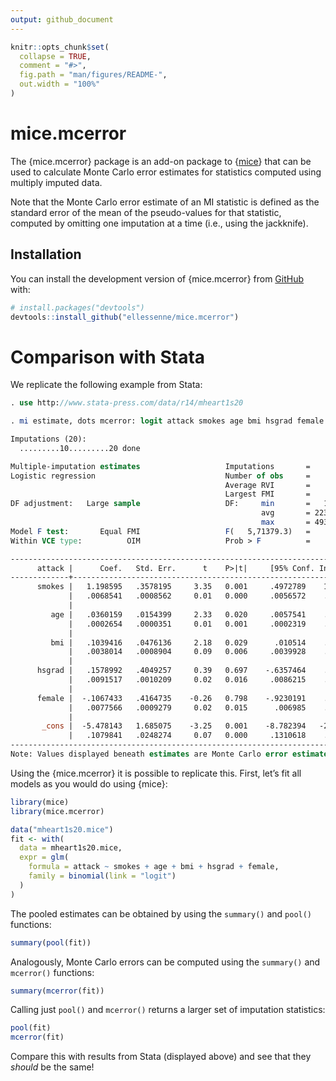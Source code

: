 ```yaml
---
output: github_document
---
```


<!-- README.md is generated from README.Rmd. Please edit that file -->

```r
knitr::opts_chunk$set(
  collapse = TRUE,
  comment = "#>",
  fig.path = "man/figures/README-",
  out.width = "100%"
)
```

# mice.mcerror

<!-- badges: start -->
<!-- badges: end -->

The {mice.mcerror} package is an add-on package to {[mice](https://CRAN.R-project.org/package=mice)} that can be used to calculate Monte Carlo error estimates for statistics computed using multiply imputed data.

Note that the Monte Carlo error estimate of an MI statistic is defined as the standard error of the mean of the pseudo-values for that statistic, computed by omitting one
imputation at a time (i.e., using the jackknife).

## Installation

You can install the development version of {mice.mcerror} from [GitHub](https://github.com/) with:

``` r
# install.packages("devtools")
devtools::install_github("ellessenne/mice.mcerror")
```

# Comparison with Stata

We replicate the following example from Stata:

```stata
. use http://www.stata-press.com/data/r14/mheart1s20

. mi estimate, dots mcerror: logit attack smokes age bmi hsgrad female

Imputations (20):
  .........10.........20 done

Multiple-imputation estimates                   Imputations       =         20
Logistic regression                             Number of obs     =        154
                                                Average RVI       =     0.0312
                                                Largest FMI       =     0.1355
DF adjustment:   Large sample                   DF:     min       =   1,060.38
                                                        avg       = 223,362.56
                                                        max       = 493,335.88
Model F test:       Equal FMI                   F(   5,71379.3)   =       3.59
Within VCE type:          OIM                   Prob > F          =     0.0030

------------------------------------------------------------------------------
      attack |      Coef.   Std. Err.      t    P>|t|     [95% Conf. Interval]
-------------+----------------------------------------------------------------
      smokes |   1.198595   .3578195     3.35   0.001     .4972789    1.899911
             |   .0068541   .0008562     0.01   0.000     .0056572    .0082212
             |
         age |   .0360159   .0154399     2.33   0.020     .0057541    .0662776
             |   .0002654   .0000351     0.01   0.001     .0002319    .0003108
             |
         bmi |   .1039416   .0476136     2.18   0.029      .010514    .1973692
             |   .0038014   .0008904     0.09   0.006     .0039928    .0044049
             |
      hsgrad |   .1578992   .4049257     0.39   0.697    -.6357464    .9515449
             |   .0091517   .0010209     0.02   0.016     .0086215    .0100602
             |
      female |  -.1067433   .4164735    -0.26   0.798    -.9230191    .7095326
             |   .0077566   .0009279     0.02   0.015      .006985    .0088408
             |
       _cons |  -5.478143   1.685075    -3.25   0.001    -8.782394   -2.173892
             |   .1079841   .0248274     0.07   0.000     .1310618    .1050817
------------------------------------------------------------------------------
Note: Values displayed beneath estimates are Monte Carlo error estimates.
```

Using the {mice.mcerror} it is possible to replicate this.
First, let's fit all models as you would do using {mice}:

```r
library(mice)
library(mice.mcerror)

data("mheart1s20.mice")
fit <- with(
  data = mheart1s20.mice,
  expr = glm(
    formula = attack ~ smokes + age + bmi + hsgrad + female,
    family = binomial(link = "logit")
  )
)
```

The pooled estimates can be obtained by using the `summary()` and `pool()` functions:

```r
summary(pool(fit))
```

Analogously, Monte Carlo errors can be computed using the `summary()` and `mcerror()` functions:

```r
summary(mcerror(fit))
```

Calling just `pool()` and `mcerror()` returns a larger set of imputation statistics:

```r
pool(fit)
mcerror(fit)
```

Compare this with results from Stata (displayed above) and see that they _should_ be the same!
